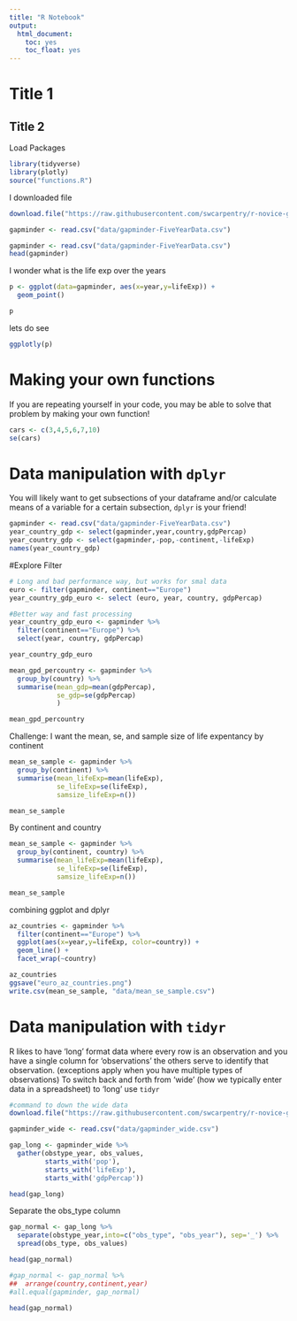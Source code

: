 ```yaml
---
title: "R Notebook"
output:
  html_document:
    toc: yes
    toc_float: yes
---
```


# Title 1
## Title 2

Load Packages
```r
library(tidyverse)
library(plotly)
source("functions.R")
```

I downloaded file
```r
download.file("https://raw.githubusercontent.com/swcarpentry/r-novice-gapminder/gh-pages/_episodes_rmd/data/gapminder-FiveYearData.csv", destfile = "data/gapminder-FiveYearData.csv")

gapminder <- read.csv("data/gapminder-FiveYearData.csv")

```


```r
gapminder <- read.csv("data/gapminder-FiveYearData.csv")
head(gapminder)
```

I wonder what is the life exp over the years

```r
p <- ggplot(data=gapminder, aes(x=year,y=lifeExp)) + 
  geom_point()

p
```


lets do see

```r
ggplotly(p)
```

# Making your own functions

If you are repeating yourself in your code, you may be able to solve that problem by making your own function!

```r
cars <- c(3,4,5,6,7,10)
se(cars)  
```


# Data manipulation with `dplyr`

You will likely want to get subsections of your dataframe and/or calculate means of a variable for a certain subsection, `dplyr` is your friend!

```r
gapminder <- read.csv("data/gapminder-FiveYearData.csv")
year_country_gdp <- select(gapminder,year,country,gdpPercap)
year_country_gdp <- select(gapminder,-pop,-continent,-lifeExp)
names(year_country_gdp)
```

#Explore Filter

```r
# Long and bad performance way, but works for smal data
euro <- filter(gapminder, continent=="Europe")
year_country_gdp_euro <- select (euro, year, country, gdpPercap)

#Better way and fast processing
year_country_gdp_euro <- gapminder %>% 
  filter(continent=="Europe") %>% 
  select(year, country, gdpPercap)

year_country_gdp_euro
```


```r
mean_gpd_percountry <- gapminder %>% 
  group_by(country) %>% 
  summarise(mean_gdp=mean(gdpPercap), 
            se_gdp=se(gdpPercap)
            )

mean_gpd_percountry
```

Challenge: I want the mean, se, and sample size of life expentancy by continent

```r
mean_se_sample <- gapminder %>% 
  group_by(continent) %>% 
  summarise(mean_lifeExp=mean(lifeExp),
            se_lifeExp=se(lifeExp),
            samsize_lifeExp=n())

mean_se_sample
```

By continent and country
```r
mean_se_sample <- gapminder %>% 
  group_by(continent, country) %>% 
  summarise(mean_lifeExp=mean(lifeExp),
            se_lifeExp=se(lifeExp),
            samsize_lifeExp=n())

mean_se_sample

```

combining ggplot and dplyr

```r
az_countries <- gapminder %>% 
  filter(continent=="Europe") %>% 
  ggplot(aes(x=year,y=lifeExp, color=country)) +
  geom_line() + 
  facet_wrap(~country)

az_countries
ggsave("euro_az_countries.png")
write.csv(mean_se_sample, "data/mean_se_sample.csv")

```


# Data manipulation with `tidyr`

R likes to have 'long' format data where every row is an observation and you have a single column for 'observations' the others serve to identify that observation. (exceptions apply when you have multiple types of observations) To switch back and forth from 'wide' (how we typically enter data in a spreadsheet) to 'long' use `tidyr`

```r
#command to down the wide data
download.file("https://raw.githubusercontent.com/swcarpentry/r-novice-gapminder/gh-pages/data/gapminder_wide.csv", destfile = "data/gapminder_wide.csv")

gapminder_wide <- read.csv("data/gapminder_wide.csv")

gap_long <- gapminder_wide %>% 
  gather(obstype_year, obs_values, 
         starts_with('pop'), 
         starts_with('lifeExp'), 
         starts_with('gdpPercap'))

head(gap_long)

```


Separate the obs_type column

```r
gap_normal <- gap_long %>% 
  separate(obstype_year,into=c("obs_type", "obs_year"), sep='_') %>% 
  spread(obs_type, obs_values)

head(gap_normal)

```

```r
#gap_normal <- gap_normal %>% 
##  arrange(country,continent,year)
#all.equal(gapminder, gap_normal)
```



```r
head(gap_normal)
```

